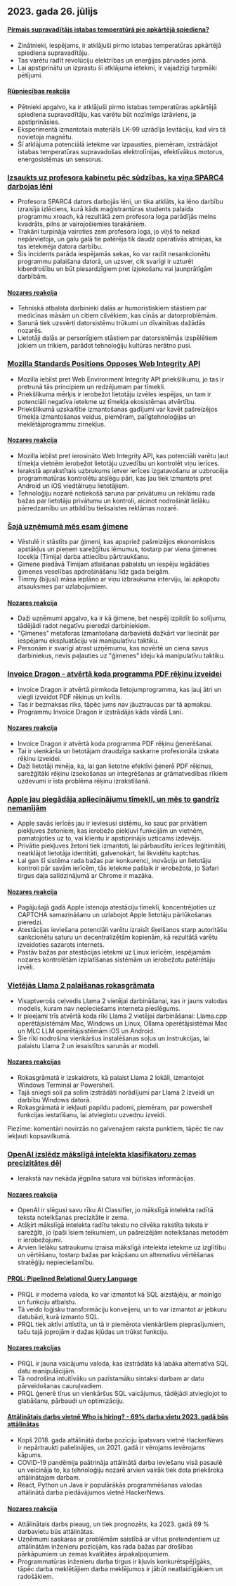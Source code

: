 

<CallToAction />

<Steps>

## 2023. gada 26. jūlijs

#### [Pirmais supravadītājs istabas temperatūrā pie apkārtējā spiediena?](https://arxiv.org/abs/2307.12008)

- Zinātnieki, iespējams, ir atklājuši pirmo istabas temperatūras apkārtējā spiediena supravadītāju.
- Tas varētu radīt revolūciju elektrības un enerģijas pārvades jomā.
- Lai apstiprinātu un izprastu šī atklājuma ietekmi, ir vajadzīgi turpmāki pētījumi.

#### [Rūpniecības reakcija](http://news.ycombinator.com/item?id=36864624)

- Pētnieki apgalvo, ka ir atklājuši pirmo istabas temperatūras apkārtējā spiediena supravadītāju, kas varētu būt nozīmīgs izrāviens, ja apstiprināsies.
- Eksperimentā izmantotais materiāls LK-99 uzrādīja levitāciju, kad virs tā novietoja magnētu.
- Šī atklājuma potenciālā ietekme var izpausties, piemēram, izstrādājot istabas temperatūras supravadošas elektrolīnijas, efektīvākus motorus, energosistēmas un sensorus.

### [Izsaukts uz profesora kabinetu pēc sūdzības, ka viņa SPARC4 darbojas lēni](https://infosec.exchange/@paco/110772422266480371)

- Profesora SPARC4 dators darbojās lēni, un tika atklāts, ka lēno darbību izraisīja izlēciens, kurā kāds maģistrantūras students palaida programmu xroach, kā rezultātā zem profesora loga parādījās melns kvadrāts, pilns ar vairojošiemies tarakāniem.
- Trakāni turpināja vairoties zem profesora loga, jo viņš to nekad nepārvietoja, un galu galā tie patērēja tik daudz operatīvās atmiņas, ka tas ietekmēja datora darbību.
- Šis incidents parāda iespējamās sekas, ko var radīt nesankcionētu programmu palaišana datorā, un uzsver, cik svarīgi ir uzturēt kiberdrošību un būt piesardzīgiem pret izjokošanu vai ļaunprātīgām darbībām.

#### [Nozares reakcija](http://news.ycombinator.com/item?id=36857314)

- Tehniskā atbalsta darbinieki dalās ar humoristiskiem stāstiem par medicīnas māsām un citiem cilvēkiem, kas cīnās ar datorproblēmām.
- Sarunā tiek uzsvērti datorsistēmu trūkumi un dīvainības dažādās nozarēs.
- Lietotāji dalās ar personīgiem stāstiem par datorsistēmās izspēlētiem jokiem un trikiem, parādot tehnoloģiju kultūras nerātno pusi.

### [Mozilla Standards Positions Opposes Web Integrity API](https://github.com/mozilla/standards-positions/issues/852)

- Mozilla iebilst pret Web Environment Integrity API priekšlikumu, jo tas ir pretrunā tās principiem un redzējumam par tīmekli.
- Priekšlikuma mērķis ir ierobežot lietotāju izvēles iespējas, un tam ir potenciāli negatīva ietekme uz tīmekļa ekosistēmas atvērtību.
- Priekšlikumā uzskaitītie izmantošanas gadījumi var kavēt pašreizējos tīmekļa izmantošanas veidus, piemēram, palīgtehnoloģijas un meklētājprogrammu zirnekļus.

#### [Nozares reakcija](http://news.ycombinator.com/item?id=36857032)

- Mozilla iebilst pret ierosināto Web Integrity API, kas potenciāli varētu ļaut tīmekļa vietnēm ierobežot lietotāju uzvedību un kontrolēt viņu ierīces.
- Ierakstā aprakstītais uzbrukums ietver ierīces izgatavošanu ar uzbrucēja programmatūras kontrolētu atslēgu pāri, kas jau tiek izmantots pret Android un iOS viedtālruņu lietotājiem.
- Tehnoloģiju nozarē notiekošā saruna par privātumu un reklāmu rada bažas par lietotāju privātumu un kontroli, aicinot nodrošināt lielāku pārredzamību un atbildību tiešsaistes reklāmas nozarē.

### [Šajā uzņēmumā mēs esam ģimene](https://pboyd.io/posts/at-company-we-are-family/)

- Vēstulē ir stāstīts par ģimeni, kas apspriež pašreizējos ekonomiskos apstākļus un pieņem sarežģītus lēmumus, tostarp par viena ģimenes locekļa (Timija) darba attiecību pārtraukšanu.
- Ģimene piedāvā Timijam atlaišanas pabalstu un iespēju iegādāties ģimenes veselības apdrošināšanu līdz gada beigām.
- Timmy (bijusī) māsa ieplāno ar viņu izbraukuma interviju, lai apkopotu atsauksmes par uzlabojumiem.

#### [Nozares reakcija](http://news.ycombinator.com/item?id=36864476)

- Daži uzņēmumi apgalvo, ka ir kā ģimene, bet nespēj izpildīt šo solījumu, tādējādi radot negatīvu pieredzi darbiniekiem.
- "Ģimenes" metaforas izmantošana darbavietā dažkārt var liecināt par iespējamu ekspluatāciju vai manipulatīvu taktiku.
- Personām ir svarīgi atrast uzņēmumu, kas novērtē un ciena savus darbiniekus, nevis paļauties uz "ģimenes" ideju kā manipulatīvu taktiku.

### [Invoice Dragon - atvērtā koda programma PDF rēķinu izveidei](https://invoicedragon.com/)

- Invoice Dragon ir atvērtā pirmkoda lietojumprogramma, kas ļauj ātri un viegli izveidot PDF rēķinus un kvītis.
- Tas ir bezmaksas rīks, tāpēc jums nav jāuztraucas par tā apmaksu.
- Programmu Invoice Dragon ir izstrādājis kāds vārdā Lani.

#### [Nozares reakcija](http://news.ycombinator.com/item?id=36860898)

- Invoice Dragon ir atvērtā koda programma PDF rēķinu ģenerēšanai.
- Tai ir vienkārša un lietotājam draudzīga saskarne profesionāla izskata rēķinu izveidei.
- Daži lietotāji minēja, ka, lai gan lietotne efektīvi ģenerē PDF rēķinus, sarežģītāki rēķinu izsekošanas un integrēšanas ar grāmatvedības rīkiem uzdevumi ir īsta problēma rēķinu izrakstīšanā.

### [Apple jau piegādāja apliecinājumu tīmeklī, un mēs to gandrīz nemanījām](https://httptoolkit.com/blog/apple-private-access-tokens-attestation/)

- Apple savās ierīcēs jau ir ieviesusi sistēmu, ko sauc par privātiem piekļuves žetoniem, kas ierobežo piekļuvi funkcijām un vietnēm, pamatojoties uz to, vai klientu ir apstiprinājis uzticams izdevējs.
- Privātie piekļuves žetoni tiek izmantoti, lai pārbaudītu ierīces leģitimitāti, neatklājot lietotāja identitāti, galvenokārt, lai likvidētu kaptchas.
- Lai gan šī sistēma rada bažas par konkurenci, inovāciju un lietotāju kontroli pār savām ierīcēm, tās ietekme pašlaik ir ierobežota, jo Safari tirgus daļa salīdzinājumā ar Chrome ir mazāka.

#### [Nozares reakcija](http://news.ycombinator.com/item?id=36862494)

- Pagājušajā gadā Apple īstenoja atestāciju tīmeklī, koncentrējoties uz CAPTCHA samazināšanu un uzlabojot Apple lietotāju pārlūkošanas pieredzi.
- Atestācijas ieviešana potenciāli varētu izraisīt šķelšanos starp autoritāšu sankcionētu saturu un decentralizētām kopienām, kā rezultātā varētu izveidoties sazarots internets.
- Pastāv bažas par atestācijas ietekmi uz Linux ierīcēm, iespējamām nozares kontrolētām izplatīšanas sistēmām un ierobežotu patērētāju izvēli.

### [Vietējās Llama 2 palaišanas rokasgrāmata](https://replicate.com/blog/run-llama-locally)

- Visaptverošs ceļvedis Llama 2 vietējai darbināšanai, kas ir jauns valodas modelis, kuram nav nepieciešams interneta pieslēgums.
- Ir pieejami trīs atvērtā koda rīki Llama 2 vietējai darbināšanai: Llama.cpp operētājsistēmām Mac, Windows un Linux, Ollama operētājsistēmai Mac un MLC LLM operētājsistēmām iOS un Android.
- Šie rīki nodrošina vienkāršus instalēšanas soļus un instrukcijas, lai palaistu Llama 2 un iesaistītos sarunās ar modeli.

#### [Nozares reakcijas](http://news.ycombinator.com/item?id=36865495)

- Rokasgrāmatā ir izskaidrots, kā palaist Llama 2 lokāli, izmantojot Windows Terminal ar Powershell.
- Tajā sniegti soli pa solim izstrādāti norādījumi par Llama 2 izveidi un darbību Windows datorā.
- Rokasgrāmatā ir iekļauti papildu padomi, piemēram, par powershell funkcijas iestatīšanu, lai atvieglotu uzvedņu izveidi.

Piezīme: komentāri novirzās no galvenajiem raksta punktiem, tāpēc tie nav iekļauti kopsavilkumā.

### [OpenAI izslēdz mākslīgā intelekta klasifikatoru zemas precizitātes dēļ](https://decrypt.co/149826/openai-quietly-shutters-its-ai-detection-tool)

- Ierakstā nav nekāda jēgpilna satura vai būtiskas informācijas.

#### [Nozares reakcija](http://news.ycombinator.com/item?id=36862850)

- OpenAI ir slēgusi savu rīku AI Classifier, jo mākslīgā intelekta radītā teksta noteikšanas precizitāte ir zema.
- Atšķirt mākslīgā intelekta radītu tekstu no cilvēka rakstīta teksta ir sarežģīti, jo īpaši īsiem teikumiem, un pašreizējām noteikšanas metodēm ir ierobežojumi.
- Arvien lielāku satraukumu izraisa mākslīgā intelekta ietekme uz izglītību un vērtēšanu, tostarp bažas par krāpšanu un alternatīvu vērtēšanas stratēģiju nepieciešamību.

#### [PRQL: Pipelined Relational Query Language](https://github.com/PRQL/prql)

- PRQL ir moderna valoda, ko var izmantot kā SQL aizstājēju, ar mainīgo un funkciju atbalstu.
- Tā veido loģisku transformāciju konveijeru, un to var izmantot ar jebkuru datubāzi, kurā izmanto SQL.
- PRQL tiek aktīvi attīstīta, un tā ir piemērota vienkāršiem pieprasījumiem, taču tajā joprojām ir dažas kļūdas un trūkst funkciju.

#### [Nozares reakcijas](http://news.ycombinator.com/item?id=36866861)

- PRQL ir jauna vaicājumu valoda, kas izstrādāta kā labāka alternatīva SQL datu manipulācijām.
- Tā nodrošina intuitīvāku un pazīstamāku sintaksi darbam ar datu pārveidošanas cauruļvadiem.
- PRQL ģenerē tīrus un vienkāršus SQL vaicājumus, tādējādi atvieglojot to glabāšanu, pārbaudi un optimizāciju.

#### [Attālinātais darbs vietnē Who is hiring? - 69% darba vietu 2023. gadā būs attālinātas](https://blog.spatial.chat/tracking-hackernews-shifting-preferences-for-remote-jobs-over-5-years/)

- Kopš 2018. gada attālinātā darba pozīciju īpatsvars vietnē HackerNews ir nepārtraukti palielinājies, un 2021. gadā ir vērojams ievērojams kāpums.
- COVID-19 pandēmija paātrināja attālinātā darba ieviešanu visā pasaulē un veicināja to, ka tehnoloģiju nozarē arvien vairāk tiek dota priekšroka attālinātajam darbam.
- React, Python un Java ir populārākās programmēšanas valodas attālinātā darba piedāvājumos vietnē HackerNews.

#### [Nozares reakcija](http://news.ycombinator.com/item?id=36863280)

- Attālinātais darbs pieaug, un tiek prognozēts, ka 2023. gadā 69 % darbavietu būs attālinātas.
- Uzņēmumi saskaras ar problēmām saistībā ar viltus pretendentiem uz attālinātām inženieru pozīcijām, kas rada bažas par drošības pārkāpumiem un zemas kvalitātes ārpakalpojumiem.
- Programmatūras inženieru darba tirgus ir kļuvis konkurētspējīgāks, tāpēc darba meklētājiem darba meklējumos ir jābūt neatlaidīgākiem un radošākiem.

</Steps>
